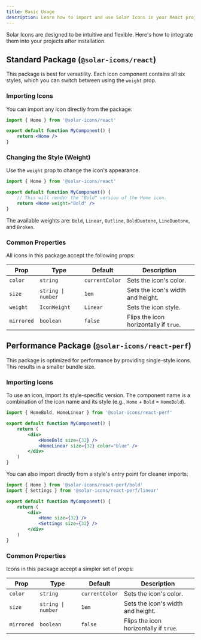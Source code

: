 ```yaml
---
title: Basic Usage
description: Learn how to import and use Solar Icons in your React projects.
---
```


Solar Icons are designed to be intuitive and flexible. Here's how to integrate them into your projects after installation.

## Standard Package (`@solar-icons/react`)

This package is best for versatility. Each icon component contains all six styles, which you can switch between using the `weight` prop.

### Importing Icons

You can import any icon directly from the package:

```jsx
import { Home } from '@solar-icons/react'

export default function MyComponent() {
    return <Home />
}
```

### Changing the Style (Weight)

Use the `weight` prop to change the icon's appearance.

```jsx
import { Home } from '@solar-icons/react'

export default function MyComponent() {
    // This will render the "Bold" version of the Home icon.
    return <Home weight="Bold" />
}
```

The available weights are: `Bold`, `Linear`, `Outline`, `BoldDuotone`, `LineDuotone`, and `Broken`.

### Common Properties

All icons in this package accept the following props:

| Prop       | Type               | Default        | Description                            |
| ---------- | ------------------ | -------------- | -------------------------------------- |
| `color`    | `string`           | `currentColor` | Sets the icon's color.                 |
| `size`     | `string \| number` | `1em`          | Sets the icon's width and height.      |
| `weight`   | `IconWeight`       | `Linear`       | Sets the icon style.                   |
| `mirrored` | `boolean`          | `false`        | Flips the icon horizontally if `true`. |

## Performance Package (`@solar-icons/react-perf`)

This package is optimized for performance by providing single-style icons. This results in a smaller bundle size.

### Importing Icons

To use an icon, import its style-specific version. The component name is a combination of the icon name and its style (e.g., `Home` + `Bold` = `HomeBold`).

```jsx
import { HomeBold, HomeLinear } from '@solar-icons/react-perf'

export default function MyComponent() {
    return (
        <div>
            <HomeBold size={32} />
            <HomeLinear size={32} color="blue" />
        </div>
    )
}
```

You can also import directly from a style's entry point for cleaner imports:

```jsx
import { Home } from '@solar-icons/react-perf/bold'
import { Settings } from '@solar-icons/react-perf/linear'

export default function MyComponent() {
    return (
        <div>
            <Home size={32} />
            <Settings size={32} />
        </div>
    )
}
```

### Common Properties

Icons in this package accept a simpler set of props:

| Prop       | Type               | Default        | Description                            |
| ---------- | ------------------ | -------------- | -------------------------------------- |
| `color`    | `string`           | `currentColor` | Sets the icon's color.                 |
| `size`     | `string \| number` | `1em`          | Sets the icon's width and height.      |
| `mirrored` | `boolean`          | `false`        | Flips the icon horizontally if `true`. |
